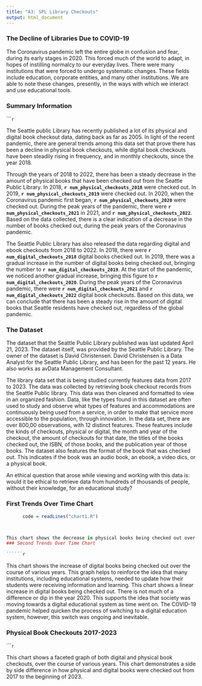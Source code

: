 ```yaml
---
title: "A3: SPL Library Checkouts"
output: html_document
---
```


### The Decline of Libraries Due to COVID-19

The Coronavirus pandemic left the entire globe in confusion and fear, during its early stages in 2020. This forced much of the world to adapt, in hopes of instilling normalcy to our everyday lives. There were many institutions that were forced to undergo systematic changes. These fields include education, corporate entities, and many other institutions. We are able to note these changes, presently, in the ways with which we interact and use educational tools.


### Summary Information
``````r
```

The Seattle public Library has recently published a lot of its physical and digital book checkout data, dating back as far as 2005. In light of the recent pandemic, there are general trends among this data set that prove there has been a decline in physical book checkouts, while digital book checkouts have been steadily rising in frequency, and in monthly checkouts, since the year 2018.

Through the years of 2018 to 2022, there has been a steady decrease in the amount of physical books that have been checked out from the Seattle Public Library. In 2018, **`r num_physical_checkouts_2018`** were checked out. In 2019, **`r num_physical_checkouts_2019`** were checked out. In 2020, when the Coronavirus pandemic first began, **`r num_physical_checkouts_2020`** were checked out. During the peak years of the pandemic, there were **`r num_physical_checkouts_2021`** in 2021, and **`r num_physical_checkouts_2022`**. Based on the data collected, there is a clear indication of a decrease in the number of books checked out, during the peak years of the Coronavirus pandemic.

The Seattle Public Library has also released the data regarding digital and ebook checkouts from 2018 to 2022. In 2018, there were **`r num_digital_checkouts_2018`** digital books checked out. In 2019, there was a gradual increase in the number of digital books being checked out, bringing the number to **`r num_digital_checkouts_2019`**. At the start of the pandemic, we noticed another gradual increase, bringing this figure to **`r num_digital_checkouts_2020`**. During the peak years of the Coronavirus pandemic, there were **`r num_digital_checkouts_2021`** and **`r num_digital_checkouts_2022`** digital book checkouts. Based on this data, we can conclude that there has been a steady rise in the amount of digital books that Seattle residents have checked out, regardless of the global pandemic.



### The Dataset

The dataset that the Seattle Public Library published was last updated April 21, 2023. The dataset itself, was provided by the Seattle Public Library. The owner of the dataset is David Christensen. David Christensen is a Data Analyst for the Seattle Public Library, and has been for the past 12 years. He also works as avData Management Consultant.

The library data set that is being studied currently features data from 2017 to 2023. The data was collected by retrieving book checkout records from the Seattle Public library. This data was then cleaned and formatted to view in an organized fashion. Data, like the types found in this dataset are often used to study and observe what types of features and accommodations are continuously being used from a service, in order to make that service more accessible to the population, through innovation. In the data set, there are over 800,00 observations, with 12 distinct features. These features include the kinds of checkouts, physical or digital, the month and year of the checkout, the amount of checkouts for that date, the titles of the books checked out, the ISBN, of those books, and the publication year of those books. The dataset also features the format of the book that was checked out. This indicates if the book was an audio book, an ebook, a video dics, or a physical book.

An ethical question that arose while viewing and working with this data is: would it be ethical to retrieve data from hundreds of thousands of people, without their knowledge, for an educational study?



### First Trends Over Time Chart


```r
      code = readLines("chart1.R")



This chart shows the decrease in physical books being checked out over the course of various years. In the year 2020, there is a very sharp and sudden drop in the number of physical books being checked out. This aids in reinforcing our original hypothesis that the COVID-19 pandemic had a very significant effect on many institutions, from a global point of view. So much so, that books being checked out, which once were in the 6 figure range, have now dropped drastically. This number can elude to how society needed to adapt and change the ways in which students study, from an analog system to a digital system.
### Second Trends Over Time Chart

``````r
```


This chart shows the increase of digital books being checked out over the course of various years. This graph helps to reinforce the idea that many institutions, including educational systems, needed to update how their students were receiving information and learning. This chart shows a linear increase in digital books being checked out. There is not much of a difference or dip in the year 2020. This supports the idea that society was moving towards a digital educational system as time went on. The COVID-19 pandemic helped quicken the process of switching to a digital education system, however, this switch was ongoing and inevitable.


### Physical Book Checkouts 2017-2023


``````r
```


This chart shows a faceted graph of both digital and physical book checkouts, over the course of various years. This chart demonstrates a side by side difference in how physical and digital books were checked out from 2017 to the beginning of 2023.
